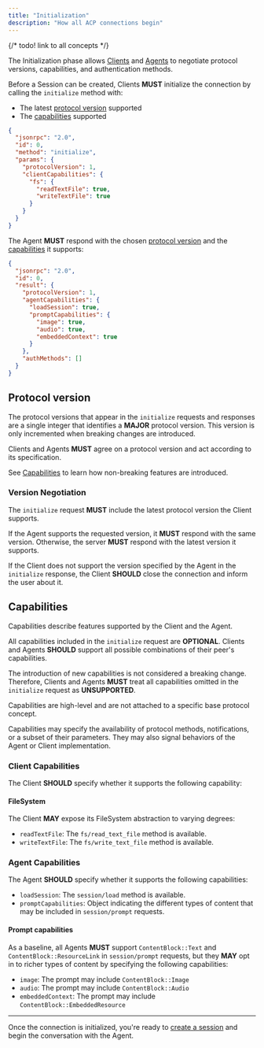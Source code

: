 ```yaml
---
title: "Initialization"
description: "How all ACP connections begin"
---
```


{/* todo! link to all concepts */}


The Initialization phase allows [Clients](./overview#client) and [Agents](./overview#agent) to negotiate protocol versions, capabilities, and authentication methods.

Before a Session can be created, Clients **MUST** initialize the connection by calling the `initialize` method with:

- The latest [protocol version](#protocol-version) supported
- The [capabilities](#client-capabilities) supported


```json
{
  "jsonrpc": "2.0",
  "id": 0,
  "method": "initialize",
  "params": {
    "protocolVersion": 1,
    "clientCapabilities": {
      "fs": {
        "readTextFile": true,
        "writeTextFile": true
      }
    }
  }
}
```

The Agent **MUST** respond with the chosen [protocol version](#protocol-version) and the [capabilities](#agent-capabilities) it supports:


```json
{
  "jsonrpc": "2.0",
  "id": 0,
  "result": {
    "protocolVersion": 1,
    "agentCapabilities": {
      "loadSession": true,
      "promptCapabilities": {
        "image": true,
        "audio": true,
        "embeddedContext": true
      }
    },
    "authMethods": []
  }
}
```

## Protocol version

The protocol versions that appear in the `initialize` requests and responses are a single integer that identifies a **MAJOR** protocol version. This version is only incremented when breaking changes are introduced.

Clients and Agents **MUST** agree on a protocol version and act according to its specification.

See [Capabilities](#capabilities) to learn how non-breaking features are introduced.

### Version Negotiation

The `initialize` request **MUST** include the latest protocol version the Client supports.

If the Agent supports the requested version, it **MUST** respond with the same version. Otherwise, the server **MUST** respond with the latest version it supports.

If the Client does not support the version specified by the Agent in the `initialize` response, the Client **SHOULD** close the connection and inform the user about it.


## Capabilities

Capabilities describe features supported by the Client and the Agent.

All capabilities included in the `initialize` request are **OPTIONAL**. Clients and Agents **SHOULD** support all possible combinations of their peer's capabilities.

The introduction of new capabilities is not considered a breaking change. Therefore, Clients and Agents **MUST** treat all capabilities omitted in the `initialize` request as **UNSUPPORTED**.

Capabilities are high-level and are not attached to a specific base protocol concept.

Capabilities may specify the availability of protocol methods, notifications, or a subset of their parameters. They may also signal behaviors of the Agent or Client implementation.


### Client Capabilities

The Client **SHOULD** specify whether it supports the following capability:

#### FileSystem

The Client **MAY** expose its FileSystem abstraction to varying degrees:

- `readTextFile`: The `fs/read_text_file` method is available.
- `writeTextFile`: The `fs/write_text_file` method is available.

### Agent Capabilities

The Agent **SHOULD** specify whether it supports the following capabilities:

- `loadSession`: The `session/load` method is available.
- `promptCapabilities`: Object indicating the different types of content that may be included in `session/prompt` requests.

#### Prompt capabilities

As a baseline, all Agents **MUST** support `ContentBlock::Text` and `ContentBlock::ResourceLink` in `session/prompt` requests, but they **MAY** opt in to richer types of content by specifying the following capabilities:

- `image`: The prompt may include `ContentBlock::Image`
- `audio`: The prompt may include `ContentBlock::Audio`
- `embeddedContext`: The prompt may include `ContentBlock::EmbeddedResource`

---

Once the connection is initialized, you're ready to [create a session](./session-setup) and begin the conversation with the Agent.

